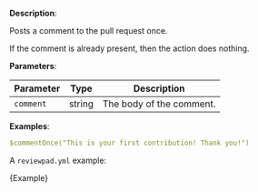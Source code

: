 
**Description**:

Posts a comment to the pull request once.

If the comment is already present, then the action does nothing.

**Parameters**:

| Parameter | Type   | Description              |
| --------- | ------ | ------------------------ |
| `comment` | string | The body of the comment. |

**Examples**:

```yml
$commentOnce("This is your first contribution! Thank you!")
```

A `reviewpad.yml` example:

<CodeBlock language="yml">{Example}</CodeBlock>
